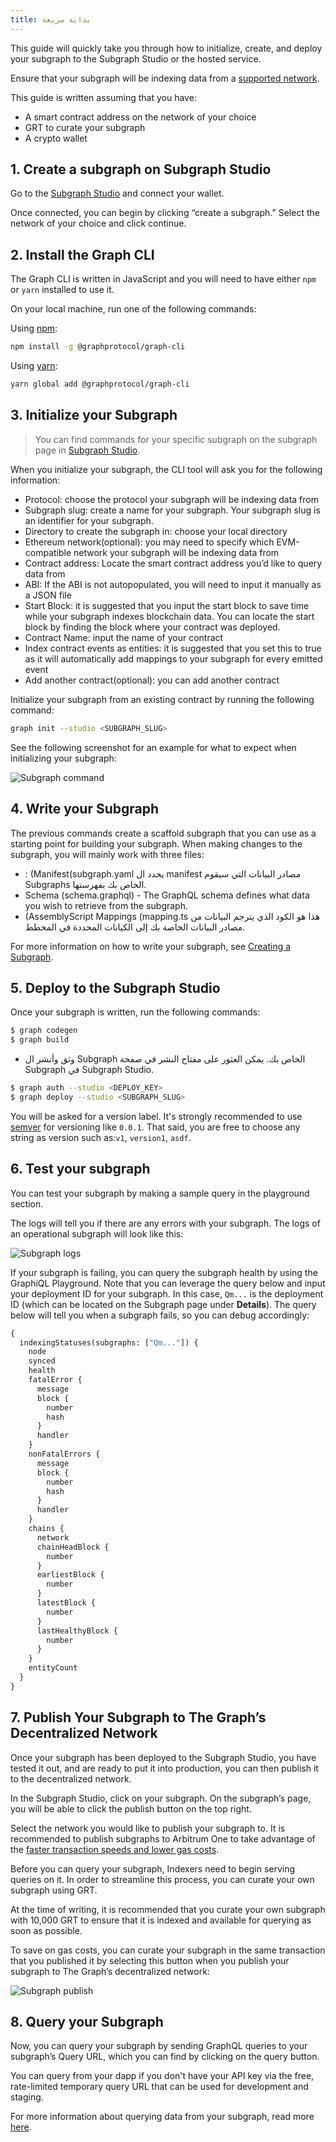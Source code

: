 ```yaml
---
title: بداية سريعة
---
```


This guide will quickly take you through how to initialize, create, and deploy your subgraph to the Subgraph Studio or the hosted service.

Ensure that your subgraph will be indexing data from a [supported network](/developing/supported-networks).

This guide is written assuming that you have:

-   A smart contract address on the network of your choice
-   GRT to curate your subgraph
-   A crypto wallet

## 1.  Create a subgraph on Subgraph Studio

Go to the [Subgraph Studio](https://thegraph.com/studio/) and connect your wallet.

Once connected, you can begin by clicking “create a subgraph.” Select the network of your choice and click continue.

## 2.  Install the Graph CLI

The Graph CLI is written in JavaScript and you will need to have either `npm` or `yarn` installed to use it.

On your local machine, run one of the following commands:

Using [npm](https://www.npmjs.com/):

```sh
npm install -g @graphprotocol/graph-cli
```

Using [yarn](https://yarnpkg.com/):

```sh
yarn global add @graphprotocol/graph-cli
```

## 3.  Initialize your Subgraph

> You can find commands for your specific subgraph on the subgraph page in [Subgraph Studio](https://thegraph.com/studio/).

When you initialize your subgraph, the CLI tool will ask you for the following information:

-   Protocol: choose the protocol your subgraph will be indexing data from
-   Subgraph slug: create a name for your subgraph. Your subgraph slug is an identifier for your subgraph.
-   Directory to create the subgraph in: choose your local directory
-   Ethereum network(optional): you may need to specify which EVM-compatible network your subgraph will be indexing data from
-   Contract address: Locate the smart contract address you’d like to query data from
-   ABI: If the ABI is not autopopulated, you will need to input it manually as a JSON file
-   Start Block: it is suggested that you input the start block to save time while your subgraph indexes blockchain data. You can locate the start block by finding the block where your contract was deployed.
-   Contract Name: input the name of your contract
-   Index contract events as entities: it is suggested that you set this to true as it will automatically add mappings to your subgraph for every emitted event
-   Add another contract(optional): you can add another contract

Initialize your subgraph from an existing contract by running the following command:

```sh
graph init --studio <SUBGRAPH_SLUG>
```

See the following screenshot for an example for what to expect when initializing your subgraph:

![Subgraph command](/img/subgraph-init-example.png)

## 4.  Write your Subgraph

The previous commands create a scaffold subgraph that you can use as a starting point for building your subgraph. When making changes to the subgraph, you will mainly work with three files:

-   : (Manifest(subgraph.yaml يحدد ال manifest مصادر البيانات التي سيقوم Subgraphs الخاص بك بفهرستها.
-   Schema (schema.graphql) - The GraphQL schema defines what data you wish to retrieve from the subgraph.
-   (AssemblyScript Mappings (mapping.ts هذا هو الكود الذي يترجم البيانات من مصادر البيانات الخاصة بك إلى الكيانات المحددة في المخطط.

For more information on how to write your subgraph, see [Creating a Subgraph](/developing/creating-a-subgraph).

## 5.  Deploy to the Subgraph Studio

Once your subgraph is written, run the following commands:

```sh
$ graph codegen
$ graph build
```

-   وثق وأنشر ال Subgraph الخاص بك. يمكن العثور على مفتاح النشر في صفحة Subgraph في Subgraph Studio.

```sh
$ graph auth --studio <DEPLOY_KEY>
$ graph deploy --studio <SUBGRAPH_SLUG>
```

You will be asked for a version label. It's strongly recommended to use [semver](https://semver.org/) for versioning like `0.0.1`. That said, you are free to choose any string as version such as:`v1`, `version1`, `asdf`.

## 6.  Test your subgraph

You can test your subgraph by making a sample query in the playground section.

The logs will tell you if there are any errors with your subgraph. The logs of an operational subgraph will look like this:

![Subgraph logs](/img/subgraph-logs-image.png)

If your subgraph is failing, you can query the subgraph health by using the GraphiQL Playground. Note that you can leverage the query below and input your deployment ID for your subgraph. In this case, `Qm...` is the deployment ID (which can be located on the Subgraph page under **Details**). The query below will tell you when a subgraph fails, so you can debug accordingly:

```graphql
{
  indexingStatuses(subgraphs: ["Qm..."]) {
    node
    synced
    health
    fatalError {
      message
      block {
        number
        hash
      }
      handler
    }
    nonFatalErrors {
      message
      block {
        number
        hash
      }
      handler
    }
    chains {
      network
      chainHeadBlock {
        number
      }
      earliestBlock {
        number
      }
      latestBlock {
        number
      }
      lastHealthyBlock {
        number
      }
    }
    entityCount
  }
}
```

## 7.  Publish Your Subgraph to The Graph’s Decentralized Network

Once your subgraph has been deployed to the Subgraph Studio, you have tested it out, and are ready to put it into production, you can then publish it to the decentralized network.

In the Subgraph Studio, click on your subgraph. On the subgraph’s page, you will be able to click the publish button on the top right.

Select the network you would like to publish your subgraph to. It is recommended to publish subgraphs to Arbitrum One to take advantage of the [faster transaction speeds and lower gas costs](/arbitrum/arbitrum-faq).

Before you can query your subgraph, Indexers need to begin serving queries on it. In order to streamline this process, you can curate your own subgraph using GRT.

At the time of writing, it is recommended that you curate your own subgraph with 10,000 GRT to ensure that it is indexed and available for querying as soon as possible.

To save on gas costs, you can curate your subgraph in the same transaction that you published it by selecting this button when you publish your subgraph to The Graph’s decentralized network:

![Subgraph publish](/img/publish-and-signal-tx.png)

## 8.  Query your Subgraph

Now, you can query your subgraph by sending GraphQL queries to your subgraph’s Query URL, which you can find by clicking on the query button.

You can query from your dapp if you don't have your API key via the free, rate-limited temporary query URL that can be used for development and staging.

For more information about querying data from your subgraph, read more [here](/querying/querying-the-graph/).
